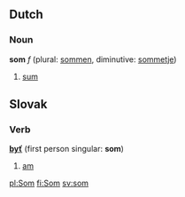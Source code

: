==Dutch==
===Noun===
'''som''' ''f'' (plural: [[sommen]], diminutive: [[sommetje]])

# [[sum]]

==Slovak==
===Verb===
'''[[byť#Slovak|byť]]''' (first person singular: '''som''')
# [[am]]

[[pl:Som]]
[[fi:Som]]
[[sv:som]]